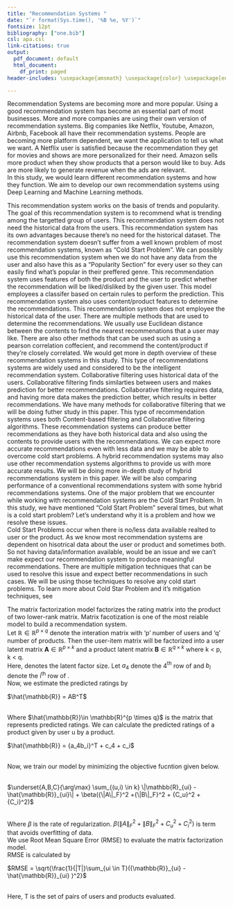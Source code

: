 ```yaml
---
title: "Recommendation Systems "
date: "`r format(Sys.time(), '%B %e, %Y')`"
fontsize: 12pt
bibliography: ["one.bib"]
csl: apa.csl
link-citations: true
output:
  pdf_document: default
  html_document:
    df_print: paged
header-includes: \usepackage{amsmath} \usepackage{color} \usepackage[english]{babel} \usepackage{graphicx} \usepackage{filecontents} \usepackage{natbib} \usepackage{url} \usepackage[nottoc]{tocbibind} 

---
```



\tableofcontents


\newpage
\maketitle

\section{Introduction}
Recommendation Systems are becoming more and more popular. Using a good recommendation system has become an essential part of most businesses. More and more companies are using their own version of recommendation systems. Big companies like Netflix, Youtube, Amazon, Airbnb, Facebook all have their recommendation systems. People are becoming more platform dependent, we want the application to tell us what we want. A Netflix user is satisfied because the recommendation they get for movies and shows are more personalized for their need. Amazon sells more product when they show products that a person would like to buy. Ads are more likely to generate revenue when the ads are relevant. \cite{RecommendationSystems}
\
In this study, we would learn different recommendation systems and how they function. We aim to develop our own recommendation systems using Deep Learning and Machine Learning methods.

\section{Types of Recommendation Systems}
\subsection{Popularity Based Recommendation Systems}
  This recommendation system works on the basis of trends and popularity. The goal of this recommendation system is to recommend what is trending among the targetted group of users. This recommendation system does not need the historical data from the users. This recommendation system has its own advantages because there's no need for the historical dataset. The recommendation system doesn't suffer from a well known problem of most recommendation systems, known as "Cold Start Problem". 
   \hfill \break
  We can possibly use this recommendation system when we do not have any data from the user and also have this as a "Popularity Section" for every user so they can easily find what's popular in their preffered genre.\cite{TypesOfRecommendationSystems}
    \begin{figure}
  \centering
    \includegraphics[width=0.5\textwidth]{~/RecommendationSystem/images/popularityBasedRecommendationSystems.png}
    \caption{Architecture of the Popularity-based Recommender System \cite{inproceedings}}
\end{figure}
\subsection{Classification Model}
  This recommendation system uses features of both the product and the user to predict whether the recommendation will be liked/disliked by the given user. This model employees a classifer based on certain rules to perform the prediction. \cite{TypesOfRecommendationSystems}
     \begin{figure}
  \centering
    \includegraphics[width=0.5\textwidth]{~/RecommendationSystem/images/classificationModel.png}
    \caption{Classification Model Recommender System \cite{TypesOfRecommendationSystems}}
\end{figure}
\subsection{Conent-Based Recommendation Systems}
     This recommendation system also uses content/product features to determine the recommendations. This recommendation system does not employee the historical data of the user. There are multiple methods that are used to determine the recommendations. We usually use Euclidean distance between the contents to find the nearest recommenations that a user may like. There are also other methods that can be used such as using a pearson correlation coffecient, and recommend the content/product if they're closely correlated. We would get more in depth overview of these recommendation systems in this study. \cite{TypesOfRecommendationSystems}
      \begin{figure}
  \centering
    \includegraphics[width=0.4\textwidth]{~/RecommendationSystem/images/contentBasedRecommendation.jpeg}
    \caption{Content-Based Recommendations System \cite{ContentBasedRecommendation}}
\end{figure}
\subsection{Collaborative Filtering Recommendation Systems}
This type of recommendations systems are widely used and considered to be the intelligent recommendation system. Collaborative filtering uses historical data of the users. Collaborative filtering finds similarties between users and makes prediction for better recommendations. Collaborative filtering requires data, and having more data makes the prediction better, which results in better recommendations. We have many methods for collaborative filtering that we will be doing futher study in this paper. \cite{TypesOfRecommendationSystems}
  \begin{figure}
  \centering
    \includegraphics[width=0.6\textwidth]{~/RecommendationSystem/images/collaborative.png}
    \caption{Collaborative Filtering Recommendation System \cite{Collaborative}}
\end{figure}
\subsection{Hybrid Recommendation Systems}
This type of recommendation systems uses both Content-based filtering and Collaborative filtering algorithms. These recommendation systems can produce better recommendations as they have both historical data and also using the contents to provide users with the recommendations. We can expect more accurate recommendations even with less data and we may be able to overcome cold start problems. A hybrid recommendation systems may also use other recommendation systems algorithms to provide us with more accurate results. We will be doing more in-depth study of hybrid recommendations system in this paper. We will be also comparing performance of a conventional recommendations system with some hybrid recommendations systems. \cite{Hybrid}
 \begin{figure}
  \centering
    \includegraphics[width=0.5\textwidth]{~/RecommendationSystem/images/hybrid.png}
    \caption{Hybrid Recommendation System \cite{Hybrid}}
\end{figure}
\section{Problems with Recommendation Systems}
\subsection{Cold Start Problem}
One of the major problem that we encounter while working with recommendation systems are the Cold Start Problem. In this study, we have mentioned "Cold Start Problem" several times, but what is a cold start problem? Let's understand why it is a problem and how we resolve these issues.  
Cold Start Problems occur when there is no/less data available realted to user or the product. As we know most recommendation systems are dependent on hisotrical data about the user or product and sometimes both. So not having data/information available, would be an issue and we can't make expect our recommendation system to produce meaningful recommendations. 
There are multiple mitigation techniques that can be used to resolve this issue and expect better recommendations in such cases. We will be using those techniques to resolve any cold start problems. To learn more about Cold Star Problem and it's mitigation techniques, see \cite{ColdStartProblem}
\section {Models to build Recommendation Systems} 
\subsection{Matrix Factorization Model} 
The matrix factorization model factorizes the rating matrix into the product of two lower-rank matrix.
Matrix facotization is one of the most reiable model to build a recommendation system.
\
Let $\mathbb{R} \in \mathbb{R}^{p \times q}$ denote the interation matrix with 'p' number of users and 'q' number of products. Then the user-item matrix will be factorized into a user latent matrix $\textbf{A} \in \mathbb{R}^{p \times k}$ and a product latent matrix $\textbf{B} \in \mathbb{R}^{q \times k}$ where  k < p, k < q.
\
Here, \textbf{k} denotes the latent factor size. Let $a_4$ denote the 4$^{\text{th}}$ row of \textbf{A} and $b_i$ denote the i$^{\text{th}}$ row of \textbf{B}.
\
Now, we estimate the predicted ratings by 
\

$\hat{\mathbb{R}} = AB^T$

\
Where $\hat{\mathbb{R}}\in \mathbb{R}^{p \times q}$ is the matrix that represents predicted ratings. We can calculate the predicted ratings of a product given by user u by a product. 
\

$\hat{\mathbb{R}} = {a_4b_i}^T + c_4 + c_i$

\
Now, we train our model by minimizing the objective fucntion given below. 

\
  $\underset{A,B,C}{\arg\max} \sum_{(u,i) \in k} \|\mathbb{R}_{ui} - \hat{\mathbb{R}}_{ui}\| + \beta({\|A\|_F}^2 +{\|B\|_F}^2 + {C_u}^2 + {C_i}^2)$
  
\
Where $\beta$ is the rate of regularization. 
$\beta({\|A\|_F}^2 +{\|B\|_F}^2 + {C_u}^2 + {C_i}^2)$ is term that avoids overfitting of data. 
\
We use Root Mean Square Error (RMSE) to evaluate the matrix factorization model. 
\
RMSE is calculated by 
\

 $RMSE = \sqrt{\frac{1}{|T|}\sum_{ui \in T}({\mathbb{R}}_{ui} - \hat{\mathbb{R}}_{ui} )^2}$

\
Here, T is the set of pairs of users and products evaluated.

\clearpage

\bibliographystyle{unsrt}
\bibliography{one}



